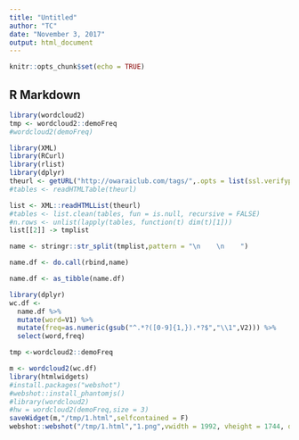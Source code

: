 ```yaml
---
title: "Untitled"
author: "TC"
date: "November 3, 2017"
output: html_document
---
```


```r
knitr::opts_chunk$set(echo = TRUE)
```

## R Markdown

```r
library(wordcloud2)
tmp <- wordcloud2::demoFreq
#wordcloud2(demoFreq)
```


```r
library(XML)
library(RCurl)
library(rlist)
library(dplyr)
theurl <- getURL("http://owaraiclub.com/tags/",.opts = list(ssl.verifypeer = FALSE) )
#tables <- readHTMLTable(theurl)

list <- XML::readHTMLList(theurl)
#tables <- list.clean(tables, fun = is.null, recursive = FALSE)
#n.rows <- unlist(lapply(tables, function(t) dim(t)[1]))
list[[2]] -> tmplist

name <- stringr::str_split(tmplist,pattern = "\n    \n    ")

name.df <- do.call(rbind,name)

name.df <- as_tibble(name.df)
```

```r
library(dplyr)
wc.df <- 
  name.df %>%
  mutate(word=V1) %>%
  mutate(freq=as.numeric(gsub("^.*?([0-9]{1,}).*?$","\\1",V2))) %>%
  select(word,freq)
```

```r
tmp <-wordcloud2::demoFreq
```

```r
m <- wordcloud2(wc.df)
library(htmlwidgets)
#install.packages("webshot")
#webshot::install_phantomjs()
#library(wordcloud2)
#hw = wordcloud2(demoFreq,size = 3)
saveWidget(m,"/tmp/1.html",selfcontained = F)
webshot::webshot("/tmp/1.html","1.png",vwidth = 1992, vheight = 1744, delay =10)
```

